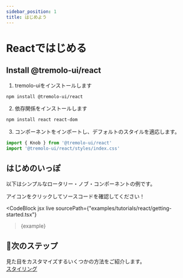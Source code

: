 ```yaml
---
sidebar_position: 1
title: はじめよう
---
```



# Reactではじめる

## Install @tremolo-ui/react

1. tremolo-uiをインストールします

```bash npm2yarn
npm install @tremolo-ui/react
```

2. 依存関係をインストールします

```bash npm2yarn
npm install react react-dom
```

3. コンポーネントをインポートし、デフォルトのスタイルを適応します。

```jsx title="index.tsx"
import { Knob } from '@tremolo-ui/react'
import '@tremolo-ui/react/styles/index.css'
```

## はじめのいっぽ

以下はシンプルなロータリー・ノブ・コンポーネントの例です。

アイコンをクリックしてソースコードを確認してください！

<CodeBlock
  jsx
  live
  sourcePath={"examples/tutorials/react/getting-started.tsx"}
>{example}</CodeBlock>

## 🧭次のステップ

見た目をカスタマイズするいくつかの方法をご紹介します。  
[スタイリング](../styling/)
